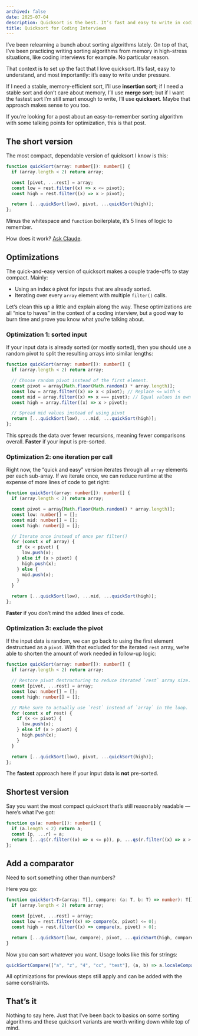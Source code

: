 ```yaml
---
archived: false
date: 2025-07-04
description: Quicksort is the best. It’s fast and easy to write in coding interviews. Here are my go-to variants written in TypeScript.
title: Quicksort for Coding Interviews
---
```


I’ve been relearning a bunch about sorting algorithms lately. On top of that, I’ve been practicing writing sorting algorithms from memory in high-stress situations, like coding interviews for example. No particular reason.

That context is to set up the fact that I love quicksort. It’s fast, easy to understand, and most importantly: it’s easy to write under pressure.

If I need a stable, memory-efficient sort, I’ll use **insertion sort**; if I need a stable sort and don’t care about memory, I’ll use **merge sort**; but if I want the fastest sort I’m still smart enough to write, I’ll use **quicksort**. Maybe that approach makes sense to you too.

If you’re looking for a post about an easy-to-remember sorting algorithm with some talking points for optimization, this is that post.

## The short version

The most compact, dependable version of quicksort I know is this:

```typescript
function quickSort(array: number[]): number[] {
  if (array.length < 2) return array;

  const [pivot, ...rest] = array;
  const low = rest.filter((x) => x <= pivot);
  const high = rest.filter((x) => x > pivot);

  return [...quickSort(low), pivot, ...quickSort(high)];
};
```

Minus the whitespace and `function` boilerplate, it’s 5 lines of logic to remember.

How does it work? [Ask Claude](https://claude.ai/share/8f3947a9-7682-4ede-abc4-d6e26d4230fd).

## Optimizations

The quick-and-easy version of quicksort makes a couple trade-offs to stay compact. Mainly:

- Using an index `0` pivot for inputs that are already sorted.
- Iterating over every `array` element with multiple `filter()` calls.

Let’s clean this up a little and explain along the way. These optimizations are all “nice to haves” in the context of a coding interview, but a good way to burn time and prove you know what you’re talking about.

### Optimization 1: sorted input

If your input data is already sorted (or mostly sorted), then you should use a random pivot to split the resulting arrays into similar lengths:

```typescript
function quickSort(array: number[]): number[] {
  if (array.length < 2) return array;

  // Choose random pivot instead of the first element.
  const pivot = array[Math.floor(Math.random() * array.length)];
  const low = array.filter((x) => x < pivot); // Replace <= with <
  const mid = array.filter((x) => x === pivot); // Equal values in own array
  const high = array.filter((x) => x > pivot);

  // Spread mid values instead of using pivot
  return [...quickSort(low), ...mid, ...quickSort(high)];
};
```

This spreads the data over fewer recursions, meaning fewer comparisons overall. **Faster** if your input is pre-sorted.

### Optimization 2: one iteration per call

Right now, the “quick and easy” version iterates through all `array` elements per each sub-array. If we iterate once, we can reduce runtime at the expense of more lines of code to get right:

```typescript
function quickSort(array: number[]): number[] {
  if (array.length < 2) return array;

  const pivot = array[Math.floor(Math.random() * array.length)];
  const low: number[] = [];
  const mid: number[] = [];
  const high: number[] = [];

  // Iterate once instead of once per filter()
  for (const x of array) {
    if (x < pivot) {
      low.push(x);
    } else if (x > pivot) {
      high.push(x);
    } else {
      mid.push(x);
    }
  }

  return [...quickSort(low), ...mid, ...quickSort(high)];
};
```

**Faster** if you don’t mind the added lines of code.

### Optimization 3: exclude the pivot

If the input data is random, we can go back to using the first element destructued as a `pivot`. With that excluded for the iterated `rest` array, we’re able to shorten the amount of work needed in follow-up logic:

```typescript
function quickSort(array: number[]): number[] {
  if (array.length < 2) return array;

  // Restore pivot destructuring to reduce iterated `rest` array size.
  const [pivot, ...rest] = array;
  const low: number[] = [];
  const high: number[] = [];

  // Make sure to actually use `rest` instead of `array` in the loop.
  for (const x of rest) {
    if (x <= pivot) {
      low.push(x);
    } else if (x > pivot) {
      high.push(x);
    }
  }

  return [...quickSort(low), pivot, ...quickSort(high)];
};
```

The **fastest** approach here if your input data is **not** pre-sorted.

## Shortest version

Say you want the most compact quicksort that’s still reasonably readable — here’s what I’ve got:

```typescript
function qs(a: number[]): number[] {
  if (a.length < 2) return a;
  const [p, ...r] = a;
  return [...qs(r.filter((x) => x <= p)), p, ...qs(r.filter((x) => x > p))];
};
```

## Add a comparator

Need to sort something other than numbers?

Here you go:

```typescript
function quickSort<T>(array: T[], compare: (a: T, b: T) => number): T[] {
  if (array.length < 2) return array;

  const [pivot, ...rest] = array;
  const low = rest.filter((x) => compare(x, pivot) <= 0);
  const high = rest.filter((x) => compare(x, pivot) > 0);

  return [...quickSort(low, compare), pivot, ...quickSort(high, compare)];
}
```

Now you can sort whatever you want. Usage looks like this for strings:

```typescript
quickSortCompare(["a", "z", "4", "cc", "test"], (a, b) => a.localeCompare(b)),
```

All optimizations for previous steps still apply and can be added with the same constraints.

## That’s it

Nothing to say here. Just that I’ve been back to basics on some sorting algorithms and these quicksort variants are worth writing down while top of mind.